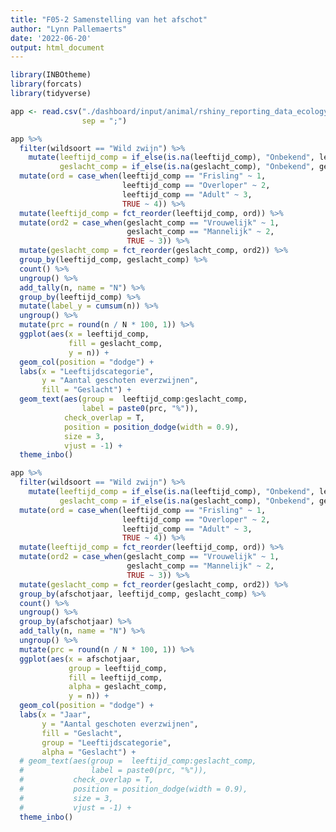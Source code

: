 ```yaml
---
title: "F05-2 Samenstelling van het afschot"
author: "Lynn Pallemaerts"
date: '2022-06-20'
output: html_document
---
```


```r
library(INBOtheme)
library(forcats)
library(tidyverse)
```

```r
app <- read.csv("./dashboard/input/animal/rshiny_reporting_data_ecology.csv",
                sep = ";")
```

```r
app %>%
  filter(wildsoort == "Wild zwijn") %>%
    mutate(leeftijd_comp = if_else(is.na(leeftijd_comp), "Onbekend", leeftijd_comp),
           geslacht_comp = if_else(is.na(geslacht_comp), "Onbekend", geslacht_comp)) %>%
  mutate(ord = case_when(leeftijd_comp == "Frisling" ~ 1,
                         leeftijd_comp == "Overloper" ~ 2,
                         leeftijd_comp == "Adult" ~ 3,
                         TRUE ~ 4)) %>%
  mutate(leeftijd_comp = fct_reorder(leeftijd_comp, ord)) %>%
  mutate(ord2 = case_when(geslacht_comp == "Vrouwelijk" ~ 1,
                          geslacht_comp == "Mannelijk" ~ 2,
                          TRUE ~ 3)) %>%
  mutate(geslacht_comp = fct_reorder(geslacht_comp, ord2)) %>%
  group_by(leeftijd_comp, geslacht_comp) %>%
  count() %>%
  ungroup() %>%
  add_tally(n, name = "N") %>%
  group_by(leeftijd_comp) %>%
  mutate(label_y = cumsum(n)) %>%
  ungroup() %>%
  mutate(prc = round(n / N * 100, 1)) %>%
  ggplot(aes(x = leeftijd_comp,
             fill = geslacht_comp,
             y = n)) +
  geom_col(position = "dodge") +
  labs(x = "Leeftijdscategorie",
       y = "Aantal geschoten everzwijnen",
       fill = "Geslacht") +
  geom_text(aes(group =  leeftijd_comp:geslacht_comp,
                label = paste0(prc, "%")),
            check_overlap = T,
            position = position_dodge(width = 0.9),
            size = 3,
            vjust = -1) +
  theme_inbo()
```

```r
app %>%
  filter(wildsoort == "Wild zwijn") %>%
    mutate(leeftijd_comp = if_else(is.na(leeftijd_comp), "Onbekend", leeftijd_comp),
           geslacht_comp = if_else(is.na(geslacht_comp), "Onbekend", geslacht_comp)) %>%
  mutate(ord = case_when(leeftijd_comp == "Frisling" ~ 1,
                         leeftijd_comp == "Overloper" ~ 2,
                         leeftijd_comp == "Adult" ~ 3,
                         TRUE ~ 4)) %>%
  mutate(leeftijd_comp = fct_reorder(leeftijd_comp, ord)) %>%
  mutate(ord2 = case_when(geslacht_comp == "Vrouwelijk" ~ 1,
                          geslacht_comp == "Mannelijk" ~ 2,
                          TRUE ~ 3)) %>%
  mutate(geslacht_comp = fct_reorder(geslacht_comp, ord2)) %>%
  group_by(afschotjaar, leeftijd_comp, geslacht_comp) %>%
  count() %>%
  ungroup() %>%
  group_by(afschotjaar) %>%
  add_tally(n, name = "N") %>%
  ungroup() %>%
  mutate(prc = round(n / N * 100, 1)) %>%
  ggplot(aes(x = afschotjaar,
             group = leeftijd_comp,
             fill = leeftijd_comp,
             alpha = geslacht_comp,
             y = n)) +
  geom_col(position = "dodge") +
  labs(x = "Jaar",
       y = "Aantal geschoten everzwijnen",
       fill = "Geslacht",
       group = "Leeftijdscategorie",
       alpha = "Geslacht") +
  # geom_text(aes(group =  leeftijd_comp:geslacht_comp,
  #               label = paste0(prc, "%")),
  #           check_overlap = T,
  #           position = position_dodge(width = 0.9),
  #           size = 3,
  #           vjust = -1) +
  theme_inbo()
```
